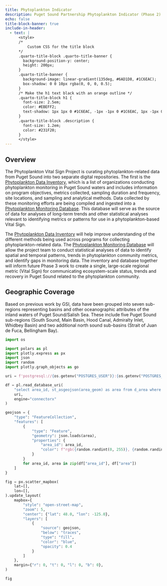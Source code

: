 ```yaml
---
title: Phytoplankton Indicator
description: Puget Sound Partnership Phytoplankton Indicator (Phase 2)
echo: false
title-block-banner: true
include-in-header:
  - text: |
      <style>
      /*
          Custom CSS for the title block
      */
      .quarto-title-block .quarto-title-banner {
        background-position-y: center;
        height: 200px;
      }
      .quarto-title-banner {
        background-image: linear-gradient(135deg, #6AD1D8, #1C6EAC);
        box-shadow: 0 0 10px rgba(0, 0, 0, 0.5);
      }
      /* Make the h1 text black with an orange outline */
      .quarto-title-block h1 {
        font-size: 2.5em;
        color: #EBEFF2;
        text-shadow: 1px 1px 0 #1C6EAC, -1px -1px 0 #1C6EAC, 1px -1px 0 #1C6EAC, -1px 1px 0 #1C6EAC;
      }
      .quarto-title-block .description {
        font-size: 1.2em;
        color: #231F20;
      }
      </style>
---
```


## Overview

The Phytoplankton Vital Sign Project is curating phytoplankton-related data from Puget Sound into two separate digital repositories.  The first is the [Phytoplankton Data Inventory](./content/inventory/index.qmd), which is a list of organizations conducting phytoplankton monitoring in Puget Sound waters and includes information on program objectives, metrics collected, sampling duration and frequency, site locations, and sampling and analytical methods. Data collected by these monitoring efforts are being compiled and ingested into a [Phytoplankton Monitoring Database](./content/data-management/index.qmd). This database will serve as the source of data for analyses of long-term trends and other statistical analyses relevant to identifying metrics or patterns for use in a phytoplankton-based Vital Sign.

The [Phytoplankton Data Inventory](./content/inventory/index.qmd) will help improve understanding of the different methods being used across programs for collecting phytoplankton-related data. The [Phytoplankton Monitoring Database](./content/data-management/index.qmd) will allow the project team to conduct statistical analyses of data to identify spatial and temporal patterns, trends in phytoplankton community metrics, and identify gaps in monitoring data. The inventory and database together will inform future Phase 3 work to create a single, large-scale regional metric (Vital Sign) for communicating ecosystem-scale status, trends and recovery in Puget Sound related to the phytoplankton community.

## Geographic Coverage

Based on previous work by GSI, data have been grouped into seven sub-regions representing basins and other oceanographic attributes of the inland waters of Puget Sound/Salish Sea. These include five Puget Sound sub-regions (South Sound, Main Basin, Hood Canal, Admiralty Inlet, Whidbey Basin) and two additional north sound sub-basins (Strait of Juan de Fuca, Bellingham Bay).

```python
import os

import polars as pl
import plotly.express as px
import json
import random
import plotly.graph_objects as go

uri = f'postgresql://{os.getenv("POSTGRES_USER")}:{os.getenv("POSTGRES_PASSWORD")}@{os.getenv("POSTGRES_HOST")}:{os.getenv("POSTGRES_PORT")}/{os.getenv("POSTGRES_DATABASE")}'

df = pl.read_database_uri(
    "select area_id, st_asgeojson(area_geom) as area from d_area where area_type = 'Region'",
    uri,
    engine="connectorx"
)

geojson = {
    "type": "FeatureCollection",
    "features": [
        {
            "type": "Feature",
            "geometry": json.loads(area),
            "properties": {
                "area_id": area_id,
                "color": f"rgb({random.randint(0, 255)}, {random.randint(0, 255)}, {random.randint(0, 255)})"
            }
        }
        for area_id, area in zip(df["area_id"], df["area"])
    ]
}

fig = px.scatter_mapbox(
    lat=[],
    lon=[],
).update_layout(
    mapbox={
        "style": "open-street-map",
        "zoom": 5,
        "center": {"lat": 48.0, "lon": -125.0},
        "layers": [
            {
                "source": geojson,
                "below": "traces",
                "type": "fill",
                "color": "blue",
                "opacity": 0.4
            }
        ]
    },
    margin={"r": 0, "t": 0, "l": 0, "b": 0},
)

fig
```

